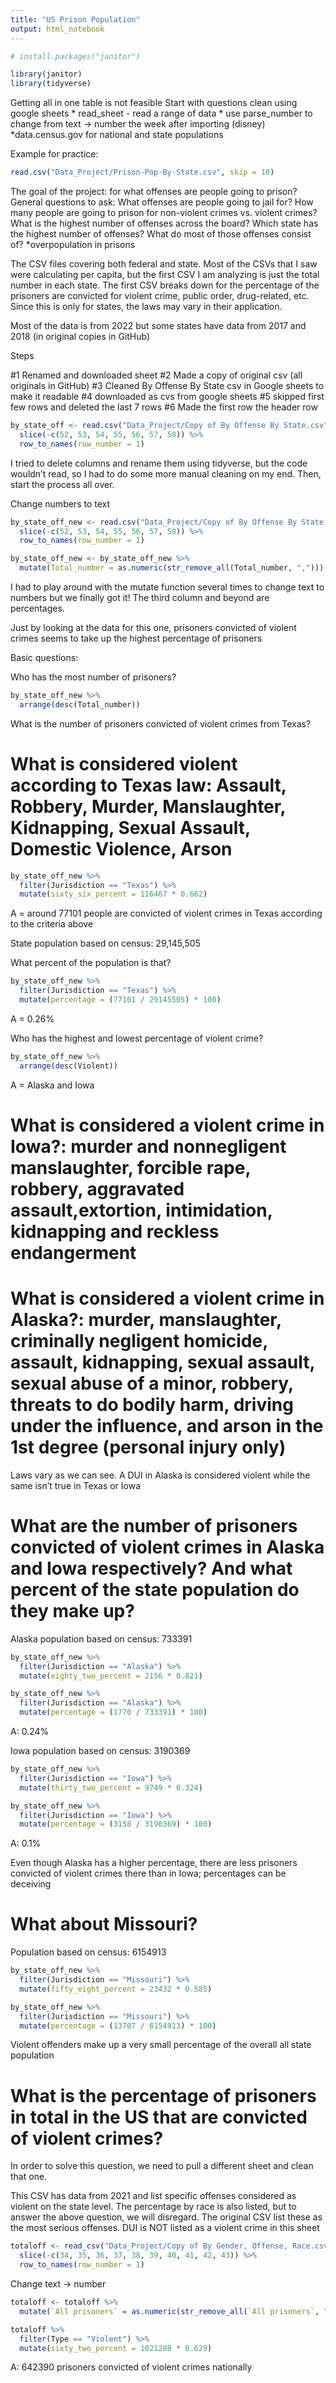 ```yaml
---
title: "US Prison Population"
output: html_notebook
---
```

```r
# install.packages("janitor")

library(janitor)
library(tidyverse)
```

Getting all in one table is not feasible
Start with questions
clean using google sheets
* read_sheet - read a range of data
* use parse_number to change from text -> number
  the week after importing (disney)
*data.census.gov for national and state populations

Example for practice:
```r
read.csv("Data_Project/Prison-Pop-By-State.csv", skip = 10)
```

The goal of the project: for what offenses are people going to prison?
General questions to ask:
What offenses are people going to jail for?
How many people are going to prison for non-violent crimes vs. violent crimes?
What is the highest number of offenses across the board?
Which state has the highest number of offenses? What do most of those offenses consist of?
*overpopulation in prisons

The CSV files covering both federal and state. Most of the CSVs that I saw were calculating per capita, but the first CSV I am analyzing is just the total number in each state. The first CSV breaks down for the percentage of the prisoners are convicted for violent crime, public order, drug-related, etc. Since this is only for states, the laws may vary in their application.

Most of the data is from 2022 but some states have data from 2017 and 2018 (in original copies in GitHub)

Steps

#1 Renamed and downloaded sheet
#2 Made a copy of original csv (all originals in GitHub)
#3 Cleaned By Offense By State csv in Google sheets to make it readable
#4 downloaded as cvs from google sheets
#5 skipped first few rows and deleted the last 7 rows
#6 Made the first row the header row
```r
by_state_off <- read.csv("Data_Project/Copy of By Offense By State.csv", skip = 9) %>%
  slice(-c(52, 53, 54, 55, 56, 57, 58)) %>%
  row_to_names(row_number = 1) 
```
I tried to delete columns and rename them using tidyverse, but the code wouldn't read, so I had to do some more manual cleaning on my end. Then, start the process all over.

Change numbers to text

```r
by_state_off_new <- read.csv("Data_Project/Copy of By Offense By State - Copy of By Offense By State.csv", skip = 9) %>%
  slice(-c(52, 53, 54, 55, 56, 57, 58)) %>%
  row_to_names(row_number = 1) 

by_state_off_new <- by_state_off_new %>%
  mutate(Total_number = as.numeric(str_remove_all(Total_number, ",")))
```

I had to play around with the mutate function several times to change text to numbers but we finally got it! The third column and beyond are percentages.

Just by looking at the data for this one, prisoners convicted of violent crimes seems to take up the highest percentage of prisoners

Basic questions:

Who has the most number of prisoners?
```r
by_state_off_new %>%
  arrange(desc(Total_number))
```

What is the number of prisoners convicted of violent crimes from Texas?

# What is considered violent according to Texas law: Assault, Robbery, Murder, Manslaughter, Kidnapping, Sexual Assault, Domestic Violence, Arson

```r
by_state_off_new %>%
  filter(Jurisdiction == "Texas") %>%
  mutate(sixty_six_percent = 116467 * 0.662)
```
A = around 77101 people are convicted of violent crimes in Texas according to the criteria above

State population based on census: 29,145,505

What percent of the population is that?

```r
by_state_off_new %>%
  filter(Jurisdiction == "Texas") %>%
  mutate(percentage = (77101 / 29145505) * 100)
```
A = 0.26%

Who has the highest and lowest percentage of violent crime?
```r
by_state_off_new %>%
  arrange(desc(Violent))
```

A = Alaska and Iowa

# What is considered a violent crime in Iowa?: murder and nonnegligent manslaughter, forcible rape, robbery, aggravated assault,extortion, intimidation, kidnapping and reckless endangerment

# What is considered a violent crime in Alaska?:  murder, manslaughter, criminally negligent homicide, assault, kidnapping, sexual assault, sexual abuse of a minor, robbery, threats to do bodily harm, driving under the influence, and arson in the 1st degree (personal injury only)

Laws vary as we can see. A DUI in Alaska is considered violent while the same isn't true in Texas or Iowa

# What are the number of prisoners convicted of violent crimes in Alaska and Iowa respectively? And what percent of the state population do they make up?

Alaska population based on census: 733391

```r
by_state_off_new %>%
  filter(Jurisdiction == "Alaska") %>%
  mutate(eighty_two_percent = 2156 * 0.821)
```
```r
by_state_off_new %>%
  filter(Jurisdiction == "Alaska") %>%
  mutate(percentage = (1770 / 733391) * 100)
```
A: 0.24%

Iowa population based on census: 3190369

```r
by_state_off_new %>%
  filter(Jurisdiction == "Iowa") %>%
  mutate(thirty_two_percent = 9749 * 0.324)
```
```r
by_state_off_new %>%
  filter(Jurisdiction == "Iowa") %>%
  mutate(percentage = (3158 / 3190369) * 100)
```
A: 0.1%

Even though Alaska has a higher percentage, there are less prisoners convicted of violent crimes there than in Iowa; percentages can be deceiving

# What about Missouri?

Population based on census: 6154913
```r
by_state_off_new %>%
  filter(Jurisdiction == "Missouri") %>%
  mutate(fifty_eight_percent = 23432 * 0.585)
```

```r
by_state_off_new %>%
  filter(Jurisdiction == "Missouri") %>%
  mutate(percentage = (13707 / 6154913) * 100)
```

Violent offenders make up a very small percentage of the overall all state population

# What is the percentage of prisoners in total in the US that are convicted of violent crimes?
In order to solve this question, we need to pull a different sheet and clean that one.

This CSV has data from 2021 and list specific offenses considered as violent on the state level. The percentage by race is also listed, but to answer the above question, we will disregard. The original CSV list these as the most serious offenses. DUI is NOT listed as a violent crime in this sheet

```r
totaloff <- read_csv("Data_Project/Copy of By Gender, Offense, Race.csv", skip = 9) %>%
  slice(-c(34, 35, 36, 37, 38, 39, 40, 41, 42, 43)) %>%
  row_to_names(row_number = 1) 
```

Change text -> number

```r
totaloff <- totaloff %>%
  mutate(`All prisoners` = as.numeric(str_remove_all(`All prisoners`, ",")))
```

```r
totaloff %>%
  filter(Type == "Violent") %>%
  mutate(sixty_two_percent = 1021288 * 0.629)
```
A: 642390 prisoners convicted of violent crimes nationally














